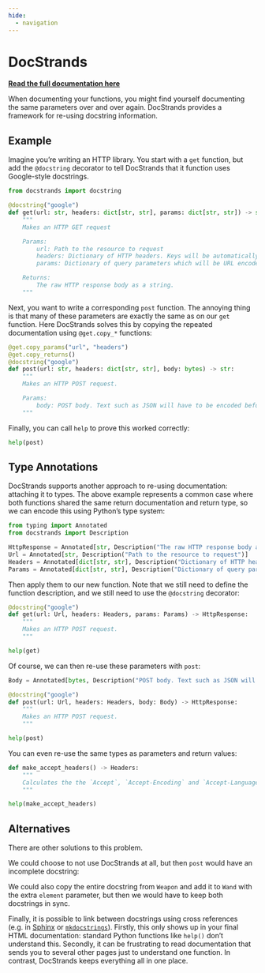 ```yaml
---
hide:
  - navigation   
---
```

# DocStrands

::: {.content-visible when-profile="readme"}
**[Read the full documentation here](https://multimeric.github.io/DocStrands)**
:::

When documenting your functions, you might find yourself documenting the same parameters over and over again.
DocStrands provides a framework for re-using docstring information.

## Example

Imagine you're writing an HTTP library.
You start with a `get` function, but add the `@docstring` decorator to tell DocStrands that it function uses Google-style docstrings.

```python
from docstrands import docstring

@docstring("google")
def get(url: str, headers: dict[str, str], params: dict[str, str]) -> str:
    """
    Makes an HTTP GET request

    Params:
        url: Path to the resource to request
        headers: Dictionary of HTTP headers. Keys will be automatically capitalised.
        params: Dictionary of query parameters which will be URL encoded.

    Returns:
        The raw HTTP response body as a string.
    """
```

Next, you want to write a corresponding `post` function.
The annoying thing is that many of these parameters are exactly the same as on our `get` function.
Here DocStrands solves this by copying the repeated documentation using `@get.copy_*` functions:

```python
@get.copy_params("url", "headers")
@get.copy_returns()
@docstring("google")
def post(url: str, headers: dict[str, str], body: bytes) -> str:
    """
    Makes an HTTP POST request.

    Params:
        body: POST body. Text such as JSON will have to be encoded beforehand.
    """
```

Finally, you can call `help` to prove this worked correctly:
```python
help(post)
```

## Type Annotations

DocStrands supports another approach to re-using documentation: attaching it to types.
The above example represents a common case where both functions shared the same return documentation and return type, so we can encode this using Python's type system:

```python
from typing import Annotated
from docstrands import Description

HttpResponse = Annotated[str, Description("The raw HTTP response body as a string.")]
Url = Annotated[str, Description("Path to the resource to request")]
Headers = Annotated[dict[str, str], Description("Dictionary of HTTP headers. Keys will be automatically capitalised.")]
Params = Annotated[dict[str, str], Description("Dictionary of query parameters which will be URL encoded.")]
```

Then apply them to our new function.
Note that we still need to define the function description, and we still need to use the `@docstring` decorator:

```python
@docstring("google")
def get(url: Url, headers: Headers, params: Params) -> HttpResponse:
    """
    Makes an HTTP POST request.
    """

help(get)
```

Of course, we can then re-use these parameters with `post`:

```python
Body = Annotated[bytes, Description("POST body. Text such as JSON will have to be encoded beforehand.")]

@docstring("google")
def post(url: Url, headers: Headers, body: Body) -> HttpResponse:
    """
    Makes an HTTP POST request.
    """

help(post)
```

You can even re-use the same types as parameters and return values:

```python
def make_accept_headers() -> Headers:
    """
    Calculates the the `Accept`, `Accept-Encoding` and `Accept-Language` headers based on the capacity of the HTTP client
    """

help(make_accept_headers)
```

## Alternatives

There are other solutions to this problem.

We could choose to not use DocStrands at all, but then `post` would have an incomplete docstring:

We could also copy the entire docstring from `Weapon` and add it to `Wand` with the extra `element` parameter, but then we would have to keep both docstrings in sync.

Finally, it is possible to link between docstrings using cross references (e.g. in [Sphinx](https://www.sphinx-doc.org/en/master/usage/referencing.html) or [`mkdocstrings`](https://mkdocstrings.github.io/usage/#cross-references)).
Firstly, this only shows up in your final HTML documentation: standard Python functions like `help()` don't understand this.
Secondly, it can be frustrating to read documentation that sends you to several other pages just to understand one function.
In contrast, DocStrands keeps everything all in one place.